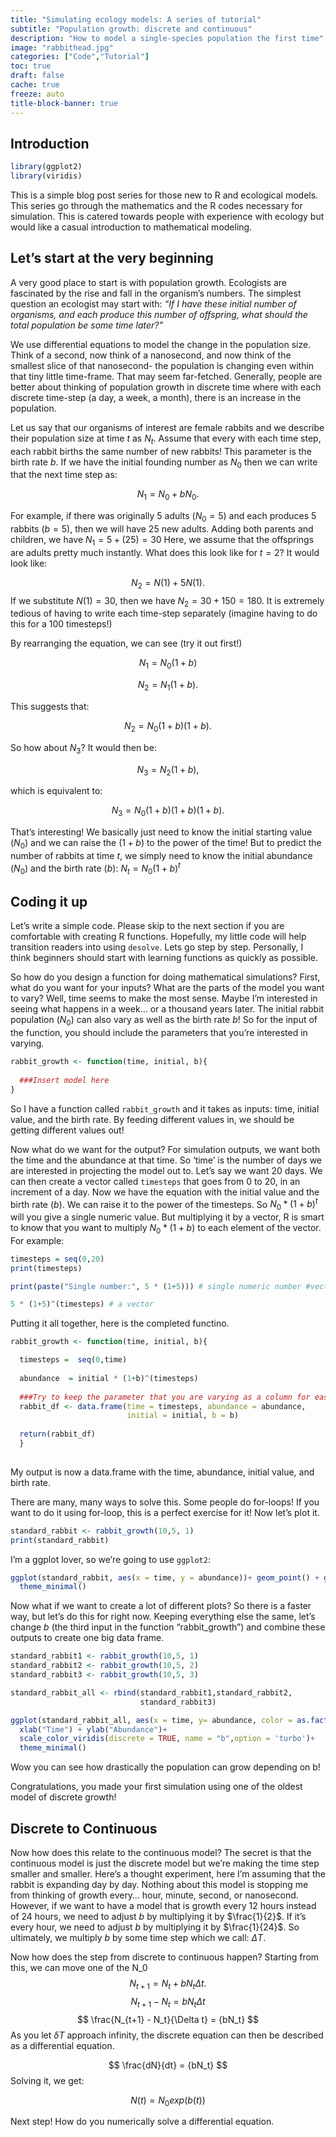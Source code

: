 ```yaml
---
title: "Simulating ecology models: A series of tutorial"
subtitle: "Population growth: discrete and continuous"
description: "How to model a single-species population the first time"
image: "rabbithead.jpg"
categories: ["Code","Tutorial"]
toc: true
draft: false
cache: true
freeze: auto
title-block-banner: true
---
```


## Introduction

```r
library(ggplot2)
library(viridis)
```

This is a simple blog post series for those new to R and ecological models. This series go through the mathematics and the R codes necessary for simulation. This is catered towards people with experience with ecology but would like a casual introduction to mathematical modeling.

## Let's start at the very beginning

A very good place to start is with population growth. Ecologists are fascinated by the rise and fall in the organism's numbers. The simplest question an ecologist may start with: *"If I have these initial number of organisms, and each produce this number of offspring, what should the total population be some time later?"*

We use differential equations to model the change in the population size. Think of a second, now think of a nanosecond, and now think of the smallest slice of that nanosecond- the population is changing even within that tiny little time-frame. That may seem far-fetched. Generally, people are better about thinking of population growth in discrete time where with each discrete time-step (a day, a week, a month), there is an increase in the population.

Let us say that our organisms of interest are female rabbits and we describe their population size at time $t$ as $N_t$. Assume that every with each time step, each rabbit births the same number of new rabbits! This parameter is the birth rate $b$. If we have the initial founding number as $N_0$ then we can write that the next time step as:

$$
N_{1} = N_0 + bN_0.
$$

For example, if there was originally 5 adults ($N_0 = 5$) and each produces 5 rabbits ($b = 5$), then we will have 25 new adults. Adding both parents and children, we have $N_1 = 5 + (25) = 30$ Here, we assume that the offsprings are adults pretty much instantly. What does this look like for $t = 2$? It would look like:

$$
N_{2} = N(1) + 5N(1).
$$If we substitute $N(1) = 30$, then we have $N_2 = 30 + 150 = 180$. It is extremely tedious of having to write each time-step separately (imagine having to do this for a 100 timesteps!)

By rearranging the equation, we can see (try it out first!)

$$
N_{1} = N_0(1 + b)
$$

$$
N_{2} = N_{1}(1 + b).
$$

This suggests that:

$$
N_{2} = N_0(1+b)(1+b).
$$

So how about $N_{3}$? It would then be:

$$
N_{3} = N_{2} (1+b),
$$

which is equivalent to:

$$
N_{3} = N_0(1+b)(1+b)(1+b).
$$

That's interesting! We basically just need to know the initial starting value ($N_0$) and we can raise the $(1+b)$ to the power of the time! But to predict the number of rabbits at time $t$, we simply need to know the initial abundance ($N_0$) and the birth rate ($b$): $N_t = N_0(1+b)^t$

## Coding it up

Let's write a simple code. Please skip to the next section if you are comfortable with creating R functions. Hopefully, my little code will help transition readers into using `desolve`. Lets go step by step. Personally, I think beginners should start with learning functions as quickly as possible.

So how do you design a function for doing mathematical simulations? First, what do you want for your inputs? What are the parts of the model you want to vary? Well, time seems to make the most sense. Maybe I'm interested in seeing what happens in a week... or a thousand years later. The initial rabbit population ($N_0$) can also vary as well as the birth rate $b$! So for the input of the function, you should include the parameters that you're interested in varying.

```r
rabbit_growth <- function(time, initial, b){
  
  ###Insert model here
}

```

So I have a function called `rabbit_growth` and it takes as inputs: time, initial value, and the birth rate. By feeding different values in, we should be getting different values out!

Now what do we want for the output? For simulation outputs, we want both the time and the abundance at that time. So 'time' is the number of days we are interested in projecting the model out to. Let's say we want 20 days. We can then create a vector called `timesteps` that goes from 0 to 20, in an increment of a day. Now we have the equation with the initial value and the birth rate ($b$). We can raise it to the power of the timesteps. So $N_0 * (1+b)^t$ will you give a single numeric value. But multiplying it by a vector, R is smart to know that you want to multiply $N_0 *(1+b)$ to each element of the vector. For example:

```r
timesteps = seq(0,20)
print(timesteps)
```

```r
print(paste("Single number:", 5 * (1+5))) # single numeric number #vector
```

```r
5 * (1+5)^(timesteps) # a vector
```

Putting it all together, here is the completed functino.

```r
rabbit_growth <- function(time, initial, b){

  timesteps =  seq(0,time)
  
  abundance  = initial * (1+b)^(timesteps)
    
  ###Try to keep the parameter that you are varying as a column for easier analysis 
  rabbit_df <- data.frame(time = timesteps, abundance = abundance,
                          initial = initial, b = b)
    
  return(rabbit_df)
  }
  
```

My output is now a data.frame with the time, abundance, initial value, and birth rate.

There are many, many ways to solve this. Some people do for-loops! If you want to do it using for-loop, this is a perfect exercise for it! Now let's plot it.

```r
standard_rabbit <- rabbit_growth(10,5, 1)
print(standard_rabbit)
```

I'm a ggplot lover, so we're going to use `ggplot2`:

```r
ggplot(standard_rabbit, aes(x = time, y = abundance))+ geom_point() + geom_line() + xlab("Time") + ylab("Abundance") + 
  theme_minimal()
```

Now what if we want to create a lot of different plots? So there is a faster way, but let's do this for right now. Keeping everything else the same, let's change $b$ (the third input in the function "rabbit_growth") and combine these outputs to create one big data frame.

```r
standard_rabbit1 <- rabbit_growth(10,5, 1)
standard_rabbit2 <- rabbit_growth(10,5, 2)
standard_rabbit3 <- rabbit_growth(10,5, 3)

standard_rabbit_all <- rbind(standard_rabbit1,standard_rabbit2, 
                             standard_rabbit3)
```

```r
ggplot(standard_rabbit_all, aes(x = time, y= abundance, color = as.factor(b), group = as.factor(b))) + geom_point() + geom_line() +
  xlab("Time") + ylab("Abundance")+
  scale_color_viridis(discrete = TRUE, name = "b",option = 'turbo')+
  theme_minimal()
```

Wow you can see how drastically the population can grow depending on b!

Congratulations, you made your first simulation using one of the oldest model of discrete growth!

## Discrete to Continuous

Now how does this relate to the continuous model? The secret is that the continuous model is just the discrete model but we're making the time step smaller and smaller. Here's a thought experiment, here I'm assuming that the rabbit is expanding day by day. Nothing about this model is stopping me from thinking of growth every... hour, minute, second, or nanosecond. However, if we want to have a model that is growth every 12 hours instead of 24 hours, we need to adjust $b$ by multiplying it by $\frac{1}{2}$. If it's every hour, we need to adjust $b$ by multiplying it by $\frac{1}{24}$. So ultimately, we multiply $b$ by some time step which we call: $\Delta T$.

Now how does the step from discrete to continuous happen? Starting from this, we can move one of the N_0 $$
N_{t+1} = N_{t} + bN_{t} \Delta t.
$$ $$
N_{t+1} - N_t =  b N_t \Delta t
$$ $$
\frac{N_{t+1} - N_t}{\Delta t} = {bN_t} 
$$ As you let $\delta T$ approach infinity, the discrete equation can then be described as a differential equation.

$$ \frac{dN}{dt} = {bN_t} $$ Solving it, we get:

$$
N(t) = N_0exp(b(t))
$$

Next step! How do you numerically solve a differential equation.
